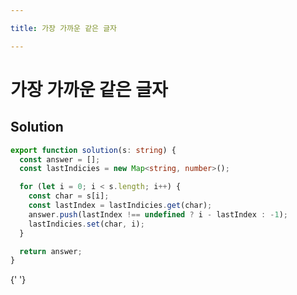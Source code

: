 ```yaml
---

title: 가장 가까운 같은 글자

---
```


# 가장 가까운 같은 글자

## Solution

```typescript filename="solution.ts" copy
export function solution(s: string) {
  const answer = [];
  const lastIndicies = new Map<string, number>();

  for (let i = 0; i < s.length; i++) {
    const char = s[i];
    const lastIndex = lastIndicies.get(char);
    answer.push(lastIndex !== undefined ? i - lastIndex : -1);
    lastIndicies.set(char, i);
  }

  return answer;
}
```

{' '}
<ProblemLink
  codingSite="programmers"
  href="https://school.programmers.co.kr/learn/courses/30/lessons/142086"
  title="가장 가까운 같은 글자"
/>
